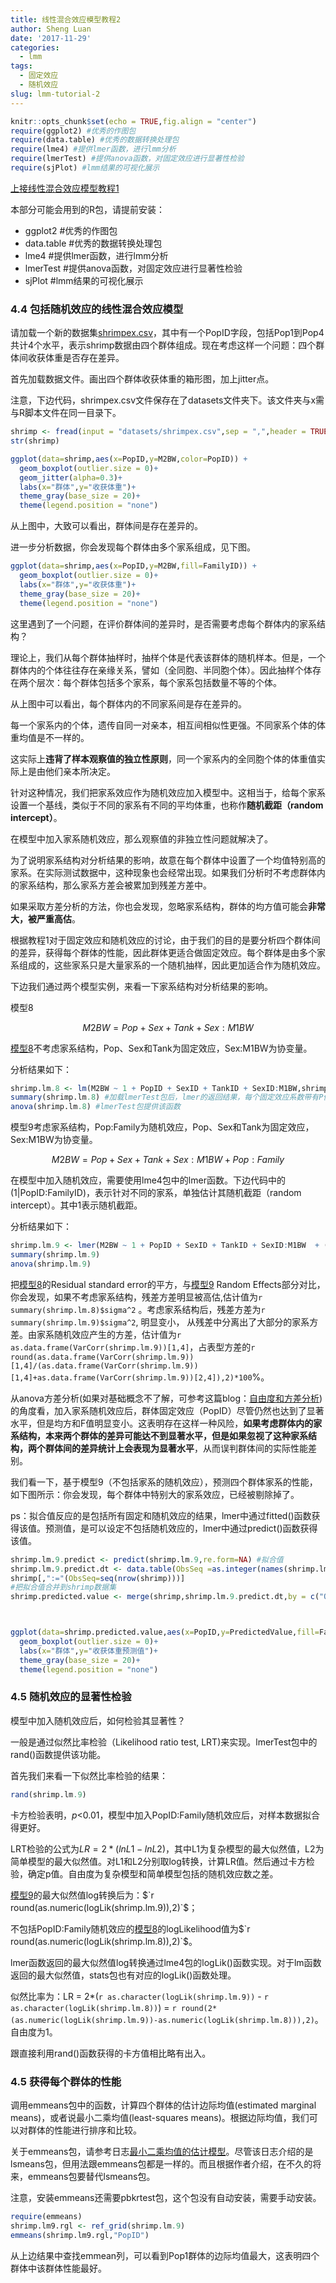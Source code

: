 ```yaml
---
title: 线性混合效应模型教程2
author: Sheng Luan
date: '2017-11-29'
categories:
  - lmm
tags:
  - 固定效应
  - 随机效应
slug: lmm-tutorial-2
---
```


```r
knitr::opts_chunk$set(echo = TRUE,fig.align = "center")
require(ggplot2) #优秀的作图包
require(data.table) #优秀的数据转换处理包
require(lme4) #提供lmer函数，进行lmm分析
require(lmerTest) #提供anova函数，对固定效应进行显著性检验
require(sjPlot) #lmm结果的可视化展示
```

[上接线性混合效应模型教程1](http://luansheng.netlify.com/post/lmm-tutorial-1/)

本部分可能会用到的R包，请提前安装：

* ggplot2 #优秀的作图包
* data.table #优秀的数据转换处理包
* lme4 #提供lmer函数，进行lmm分析
* lmerTest #提供anova函数，对固定效应进行显著性检验
* sjPlot #lmm结果的可视化展示

### 4.4 包括随机效应的线性混合效应模型

请加载一个新的数据集[shrimpex.csv](https://luansheng.netlify.com/post/datasets/shrimpex.csv)，其中有一个PopID字段，包括Pop1到Pop4共计4个水平，表示shrimp数据由四个群体组成。现在考虑这样一个问题：四个群体间收获体重是否存在差异。

首先加载数据文件。画出四个群体收获体重的箱形图，加上jitter点。

注意，下边代码，shrimpex.csv文件保存在了datasets文件夹下。该文件夹与x需与R脚本文件在同一目录下。
```r
shrimp <- fread(input = "datasets/shrimpex.csv",sep = ",",header = TRUE,stringsAsFactors = TRUE)
str(shrimp)

ggplot(data=shrimp,aes(x=PopID,y=M2BW,color=PopID)) + 
  geom_boxplot(outlier.size = 0)+
  geom_jitter(alpha=0.3)+
  labs(x="群体",y="收获体重")+
  theme_gray(base_size = 20)+
  theme(legend.position = "none")
```

从上图中，大致可以看出，群体间是存在差异的。

进一步分析数据，你会发现每个群体由多个家系组成，见下图。

```r
ggplot(data=shrimp,aes(x=PopID,y=M2BW,fill=FamilyID)) + 
  geom_boxplot(outlier.size = 0)+
  labs(x="群体",y="收获体重")+
  theme_gray(base_size = 20)+
  theme(legend.position = "none")

```

这里遇到了一个问题，在评价群体间的差异时，是否需要考虑每个群体内的家系结构？

理论上，我们从每个群体抽样时，抽样个体是代表该群体的随机样本。但是，一个群体内的个体往往存在亲缘关系，譬如（全同胞、半同胞个体）。因此抽样个体存在两个层次：每个群体包括多个家系，每个家系包括数量不等的个体。

从上图中可以看出，每个群体内的不同家系间是存在差异的。

每一个家系内的个体，遗传自同一对亲本，相互间相似性更强。不同家系个体的体重均值是不一样的。

这实际上**违背了样本观察值的独立性原则**，同一个家系内的全同胞个体的体重值实际上是由他们亲本所决定。

针对这种情况，我们把家系效应作为随机效应加入模型中。这相当于，给每个家系设置一个基线，类似于不同的家系有不同的平均体重，也称作**随机截距（random intercept）**。

在模型中加入家系随机效应，那么观察值的非独立性问题就解决了。

为了说明家系结构对分析结果的影响，故意在每个群体中设置了一个均值特别高的家系。在实际测试数据中，这种现象也会经常出现。如果我们分析时不考虑群体内的家系结构，那么家系方差会被累加到残差方差中。

如果采取方差分析的方法，你也会发现，忽略家系结构，群体的均方值可能会**非常大，被严重高估**。

根据教程1对于固定效应和随机效应的讨论，由于我们的目的是要分析四个群体间的差异，获得每个群体的性能，因此群体更适合做固定效应。每个群体是由多个家系组成的，这些家系只是大量家系的一个随机抽样，因此更加适合作为随机效应。

下边我们通过两个模型实例，来看一下家系结构对分析结果的影响。

<a id="8">模型8</a>

$$M2BW = Pop + Sex + Tank + Sex:M1BW$$

[模型8](#8)不考虑家系结构，Pop、Sex和Tank为固定效应，Sex:M1BW为协变量。

分析结果如下：

```r
shrimp.lm.8 <- lm(M2BW ~ 1 + PopID + SexID + TankID + SexID:M1BW,shrimp)
summary(shrimp.lm.8) #加载lmerTest包后，lmer的返回结果，每个固定效应系数带有P值
anova(shrimp.lm.8) #lmerTest包提供该函数
```

<a id="9">模型9</a>考虑家系结构，Pop\:Family为随机效应，Pop、Sex和Tank为固定效应，Sex\:M1BW为协变量。

$$M2BW = Pop + Sex + Tank + Sex:M1BW + Pop:Family$$

在模型中加入随机效应，需要使用lme4包中的lmer函数。下边代码中的(1\|PopID:FamilyID)，表示针对不同的家系，单独估计其随机截距（random intercept）。其中1表示随机截距。

分析结果如下：

```r
shrimp.lm.9 <- lmer(M2BW ~ 1 + PopID + SexID + TankID + SexID:M1BW  + (1|PopID:FamilyID),shrimp)
summary(shrimp.lm.9)
anova(shrimp.lm.9)
```

把[模型8](#8)的Residual standard error的平方，与[模型9](#9) Random Effects部分对比，你会发现，如果不考虑家系结构，残差方差明显被高估,估计值为`r summary(shrimp.lm.8)$sigma^2` 。考虑家系结构后，残差方差为`r summary(shrimp.lm.9)$sigma^2`, 明显变小， 从残差中分离出了大部分的家系方差。由家系随机效应产生的方差，估计值为`r as.data.frame(VarCorr(shrimp.lm.9))[1,4]`，占表型方差的`r round(as.data.frame(VarCorr(shrimp.lm.9))[1,4]/(as.data.frame(VarCorr(shrimp.lm.9))[1,4]+as.data.frame(VarCorr(shrimp.lm.9))[2,4]),2)*100`%。

从anova方差分析(如果对基础概念不了解，可参考这篇blog：[自由度和方差分析](https://luansheng.netlify.com/post/df-and-anova/))的角度看，加入家系随机效应后，群体固定效应（PopID）尽管仍然也达到了显著水平，但是均方和F值明显变小。这表明存在这样一种风险，**如果考虑群体内的家系结构，本来两个群体的差异可能达不到显著水平，但是如果忽视了这种家系结构，两个群体间的差异统计上会表现为显著水平**，从而误判群体间的实际性能差别。

我们看一下，基于模型9（不包括家系的随机效应），预测四个群体家系的性能，如下图所示：你会发现，每个群体中特别大的家系效应，已经被剔除掉了。

ps：拟合值反应的是包括所有固定和随机效应的结果，lmer中通过fitted()函数获得该值。预测值，是可以设定不包括随机效应的，lmer中通过predict()函数获得该值。

```r
shrimp.lm.9.predict <- predict(shrimp.lm.9,re.form=NA) #拟合值
shrimp.lm.9.predict.dt <- data.table(ObsSeq =as.integer(names(shrimp.lm.9.predict)),PredictedValue=shrimp.lm.9.predict)
shrimp[,":="(ObsSeq=seq(nrow(shrimp)))]
#把拟合值合并到shrimp数据集
shrimp.predicted.value <- merge(shrimp,shrimp.lm.9.predict.dt,by = c("ObsSeq"),all.y = TRUE)



ggplot(data=shrimp.predicted.value,aes(x=PopID,y=PredictedValue,fill=FamilyID)) + 
  geom_boxplot(outlier.size = 0)+
  labs(x="群体",y="收获体重预测值")+
  theme_gray(base_size = 20)+
  theme(legend.position = "none")
```

### 4.5 随机效应的显著性检验

模型中加入随机效应后，如何检验其显著性？

一般是通过似然比率检验（Likelihood ratio test, LRT)来实现。lmerTest包中的rand()函数提供该功能。

首先我们来看一下似然比率检验的结果：

```r
rand(shrimp.lm.9)

```

卡方检验表明，*p*<0.01，模型中加入PopID:Family随机效应后，对样本数据拟合得更好。

LRT检验的公式为$LR = 2*(lnL1 - lnL2)$，其中L1为复杂模型的最大似然值，L2为简单模型的最大似然值。对L1和L2分别取log转换，计算LR值。然后通过卡方检验，确定p值。自由度为复杂模型和简单模型包括的随机效应数之差。

[模型9](#9)的最大似然值log转换后为：$`r round(as.numeric(logLik(shrimp.lm.9)),2)`$；

不包括PopID:Family随机效应的[模型8](#8)的logLikelihood值为$`r round(as.numeric(logLik(shrimp.lm.8)),2)`$。

lmer函数返回的最大似然值log转换通过lme4包的logLik()函数实现。对于lm函数返回的最大似然值，stats包也有对应的logLik()函数处理。

似然比率为：LR = 2\*(`r as.character(logLik(shrimp.lm.9))` - `r as.character(logLik(shrimp.lm.8))`) = `r round(2*(as.numeric(logLik(shrimp.lm.9))-as.numeric(logLik(shrimp.lm.8))),2)`。自由度为1。
 
跟直接利用rand()函数获得的卡方值相比略有出入。

### 4.5 获得每个群体的性能


调用emmeans包中的函数，计算四个群体的估计边际均值(estimated marginal means)，或者说最小二乘均值(least-squares means)。根据边际均值，我们可以对群体的性能进行排序和比较。

关于emmeans包，请参考日志[最小二乘均值的估计模型](http://luansheng.netlify.com/post/least-squares-means-note-1/)。尽管该日志介绍的是lsmeans包，但用法跟emmeans包都是一样的。而且根据作者介绍，在不久的将来，emmeans包要替代lsmeans包。

注意，安装emmeans还需要pbkrtest包，这个包没有自动安装，需要手动安装。

```r
require(emmeans)
shrimp.lm9.rgl <- ref_grid(shrimp.lm.9)
emmeans(shrimp.lm9.rgl,"PopID")

```

从上边结果中查找emmean列，可以看到Pop1群体的边际均值最大，这表明四个群体中该群体性能最好。

